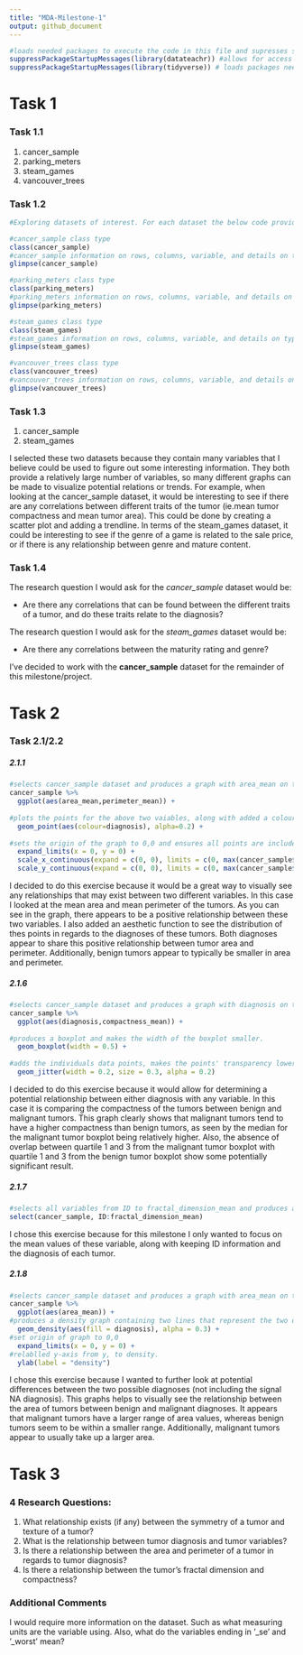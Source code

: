 ```yaml
---
title: "MDA-Milestone-1"
output: github_document
---
```


`````r
#loads needed packages to execute the code in this file and supresses startup messages
suppressPackageStartupMessages(library(datateachr)) #allows for access to the datasets in this file.
suppressPackageStartupMessages(library(tidyverse)) # loads packages needed for data visualization (ggplot2), and data manipulation (dplyr) that were used in this file.

`````

# Task 1
### Task 1.1
1. cancer_sample
2. parking_meters
3. steam_games
4. vancouver_trees

### Task 1.2
`````r
#Exploring datasets of interest. For each dataset the below code provides class type, number of rows, number of columns, variable names, and provides information on how data is provided (ie. numeric or characters). 

#cancer_sample class type
class(cancer_sample) 
#cancer_sample information on rows, columns, variable, and details on type of data (numeric or characters)
glimpse(cancer_sample) 

#parking_meters class type
class(parking_meters) 
#parking_meters information on rows, columns, variable, and details on type of data (numeric or characters)
glimpse(parking_meters)

#steam_games class type
class(steam_games) 
#steam_games information on rows, columns, variable, and details on type of data (numeric or characters)
glimpse(steam_games)

#vancouver_trees class type
class(vancouver_trees) 
#vancouver_trees information on rows, columns, variable, and details on type of data (numeric or characters)
glimpse(vancouver_trees)
`````

### Task 1.3
1. cancer_sample
2. steam_games

I selected these two datasets because they contain many variables that I believe could be used to figure out some interesting information. They both provide a relatively large number of variables, so many different graphs can be made to visualize potential relations or trends. For example, when looking at the cancer_sample dataset, it would be interesting to see if there are any correlations between different traits of the tumor (ie.mean tumor compactness and mean tumor area). This could be done by creating a scatter plot and adding a trendline. In terms of the steam_games dataset, it could be interesting to see if the genre of a game is related to the sale price, or if there is any relationship between genre and mature content. 

### Task 1.4
The research question I would ask for the *cancer_sample* dataset would be:

- Are there any correlations that can be found between the different traits of a tumor, and do these traits relate to the diagnosis? 

The research question I would ask for the *steam_games* dataset would be:

- Are there any correlations between the maturity rating and genre?

I've decided to work with the **cancer_sample** dataset for the remainder of this milestone/project.

# Task 2
### Task 2.1/2.2
##### 2.1.1
`````r
#selects cancer_sample dataset and produces a graph with area_mean on the x-axis and perimeter_mean on the y-axis.
cancer_sample %>%
  ggplot(aes(area_mean,perimeter_mean)) +
  
#plots the points for the above two vaiables, along with added a colour to the points to differentiate between the diagnosis of the tumor. An alpha of 0.2 was used to be able to see areas of overlap.
  geom_point(aes(colour=diagnosis), alpha=0.2) +
  
#sets the origin of the graph to 0,0 and ensures all points are included in the plot.
  expand_limits(x = 0, y = 0) +
  scale_x_continuous(expand = c(0, 0), limits = c(0, max(cancer_sample$area_mean)+100)) + 
  scale_y_continuous(expand = c(0, 0), limits = c(0, max(cancer_sample$perimeter_mean)+10))
`````

I decided to do this exercise because it would be a great way to visually see any relationships that may exist between two different variables. In this case I looked at the mean area and mean perimeter of the tumors. As you can see in the graph, there appears to be a positive relationship between these two variables. I also added an aesthetic function to see the distribution of thes points in regards to the diagnoses of these tumors. Both diagnoses appear to share this positive relationship between tumor area and perimeter. Additionally, benign tumors appear to typically be smaller in area and perimeter.

##### 2.1.6
`````r
#selects cancer_sample dataset and produces a graph with diagnosis on the x-axis and compactness_mean on the y-axis.
cancer_sample %>%
  ggplot(aes(diagnosis,compactness_mean)) +
  
#produces a boxplot and makes the width of the boxplot smaller.
  geom_boxplot(width = 0.5) +
  
#adds the individuals data points, makes the points' transparency lower and smaller, and shifts the points horizontally while keeping the vertical position the same.
  geom_jitter(width = 0.2, size = 0.3, alpha = 0.2)
`````

I decided to do this exercise because it would allow for determining a potential relationship between either diagnosis with any variable. In this case it is comparing the compactness of the tumors between benign and malignant tumors. This graph clearly shows that malignant tumors tend to have a higher compactness than benign tumors, as seen by the median for the malignant tumor boxplot being relatively higher. Also, the absence of overlap between quartile 1 and 3 from the malignant tumor boxplot with quartile 1 and 3 from the benign tumor boxplot show some potentially significant result.

##### 2.1.7
`````r
#selects all variables from ID to fractal_dimension_mean and produces a new tibble including only this information.
select(cancer_sample, ID:fractal_dimension_mean)
`````

I chose this exercise because for this milestone I only wanted to focus on the mean values of these variable, along with keeping ID information and the diagnosis of each tumor. 

##### 2.1.8
`````r
#selects cancer_sample dataset and produces a graph with area_mean on the x_axis.
cancer_sample %>%
  ggplot(aes(area_mean)) +
#produces a density graph containing two lines that represent the two different types of diagnoses with the area below each line filled. Alpha was used to add transparency to the the colour filled area.
  geom_density(aes(fill = diagnosis), alpha = 0.3) +
#set origin of graph to 0,0
  expand_limits(x = 0, y = 0) +
#relablled y-axis from y, to density.
  ylab(label = "density")
`````

I chose this exercise because I wanted to further look at potential differences between the two possible diagnoses (not including the signal NA diagnosis). This graphs helps to visually see the relationship between the area of tumors between benign and malignant diagnoses. It appears that malignant tumors have a larger range of area values, whereas benign tumors seem to be within a smaller range. Additionally, malignant tumors appear to usually take up a larger area.

# Task 3
### 4 Research Questions:
1. What relationship exists (if any) between the symmetry of a tumor and texture of a tumor?
2. What is the relationship between tumor diagnosis and tumor variables?
3. Is there a relationship between the area and perimeter of a tumor in regards to tumor diagnosis?
4. Is there a relationship between the tumor's fractal dimension and compactness?

### Additional Comments
I would require more information on the dataset. Such as what measuring units are the variable using. Also, what do the variables ending in '_se' and '_worst' mean?

